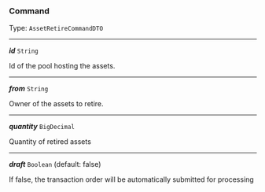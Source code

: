 


### Command

Type: `AssetRetireCommandDTO`

---

***id*** `String`

Id of the pool hosting the assets.



---

***from*** `String`

Owner of the assets to retire.



---

***quantity*** `BigDecimal`

Quantity of retired assets



---

***draft*** `Boolean` (default: false)

If false, the transaction order will be automatically submitted for processing


